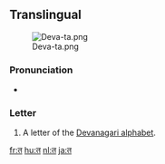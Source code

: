 ==Translingual==
[[File:Deva-ta.png|thumb]]

===Pronunciation===
* {{IPA|/t̪ə/|lang=mul}}

===Letter===
{{mul-deva|ta}}

# A letter of the [[Devanagari alphabet]].

[[fr:त]]
[[hu:त]]
[[nl:त]]
[[ja:त]]